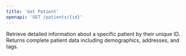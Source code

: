 ```yaml
---
title: 'Get Patient'
openapi: 'GET /patients/{id}'
---
```


Retrieve detailed information about a specific patient by their unique ID. Returns complete patient data including demographics, addresses, and tags.

